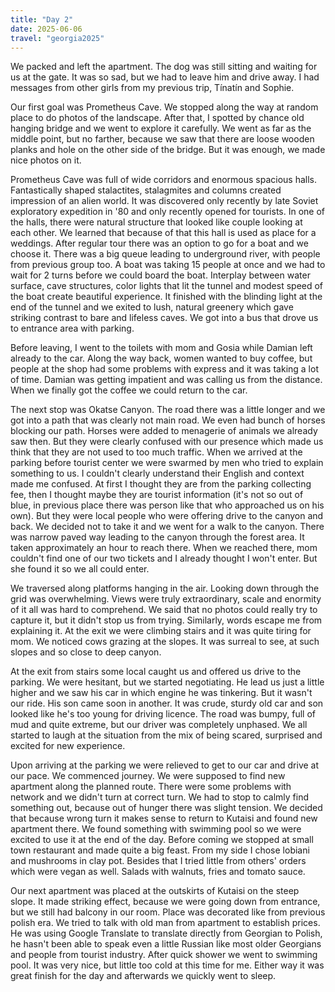 ```yaml
---
title: "Day 2"
date: 2025-06-06
travel: "georgia2025"
---
```


We packed and left the apartment. The dog was still sitting and waiting for us at the gate. It was so sad, but we had to leave him and drive away. I had messages from other girls from my previous trip, Tínatín and Sophie.

Our first goal was Prometheus Cave. We stopped along the way at random place to do photos of the landscape. After that, I spotted by chance old hanging bridge and we went to explore it carefully. We went as far as the middle point, but no farther, because we saw that there are loose wooden planks and hole on the other side of the bridge. But it was enough, we made nice photos on it.

Prometheus Cave was full of wide corridors and enormous spacious halls. Fantastically shaped stalactites, stalagmites and columns created impression of an alien world. It was discovered only recently by late Soviet exploratory expedition in '80 and only recently opened for tourists. In one of the halls, there were natural structure that looked like couple looking at each other. We learned that because of that this hall is used as place for a weddings. After regular tour there was an option to go for a boat and we choose it. There was a big queue leading to underground river, with people from previous group too. A boat was taking 15 people at once and we had to wait for 2 turns before we could board the boat. Interplay between water surface, cave structures, color lights that lit the tunnel and modest speed of the boat create beautiful experience. It finished with the blinding light at the end of the tunnel and we exited to lush, natural greenery which gave striking contrast to bare and lifeless caves. We got into a bus that drove us to entrance area with parking.

Before leaving, I went to the toilets with mom and Gosia while Damian left already to the car. Along the way back, women wanted to buy coffee, but people at the shop had some problems with express and it was taking a lot of time. Damian was getting impatient and was calling us from the distance. When we finally got the coffee we could return to the car.

The next stop was Okatse Canyon. The road there was a little longer and we got into a path that was clearly not main road. We even had bunch of horses blocking our path. Horses were added to menagerie of animals we already saw then. But they were clearly confused with our presence which made us think that they are not used to too much traffic. When we arrived at the parking before tourist center we were swarmed by men who tried to explain something to us. I couldn't clearly understand their English and context made me confused. At first I thought they are from the parking collecting fee, then I thought maybe they are tourist information (it's not so out of blue, in previous place there was person like that who approached us on his own). But they were local people who were offering drive to the canyon and back. We decided not to take it and we went for a walk to the canyon. There was narrow paved way leading to the canyon through the forest area. It taken approximately an hour to reach there. When we reached there, mom couldn't find one of our two tickets and I already thought I won't enter. But she found it so we all could enter.

We traversed along platforms hanging in the air. Looking down through the grid was overwhelming. Views were truly extraordinary, scale and enormity of it all was hard to comprehend. We said that no photos could really try to capture it, but it didn't stop us from trying. Similarly, words escape me from explaining it. At the exit we were climbing stairs and it was quite tiring for mom. We noticed cows grazing at the slopes. It was surreal to see, at such slopes and so close to deep canyon.

At the exit from stairs some local caught us and offered us drive to the parking. We were hesitant, but we started negotiating. He lead us just a little higher and we saw his car in which engine he was tinkering. But it wasn't our ride. His son came soon in another. It was crude, sturdy old car and son looked like he's too young for driving licence. The road was bumpy, full of mud and quite extreme, but our driver was completely unphased. We all started to laugh at the situation from the mix of being scared, surprised and excited for new experience.

Upon arriving at the parking we were relieved to get to our car and drive at our pace. We commenced journey. We were supposed to find new apartment along the planned route. There were some problems with network and we didn't turn at correct turn. We had to stop to calmly find something out, because out of hunger there was slight tension. We decided that because wrong turn it makes sense to return to Kutaisi and found new apartment there. We found something with swimming pool so we were excited to use it at the end of the day. Before coming we stopped at small town restaurant and made quite a big feast. From my side I chose lobiani and mushrooms in clay pot. Besides that I tried little from others' orders which were vegan as well. Salads with walnuts, fries and tomato sauce.

Our next apartment was placed at the outskirts of Kutaisi on the steep slope. It made striking effect, because we were going down from entrance, but we still had balcony in our room. Place was decorated like from previous polish era. We tried to talk with old man from apartment to establish prices. He was using Google Translate to translate directly from Georgian to Polish, he hasn't been able to speak even a little Russian like most older Georgians and people from tourist industry. After quick shower we went to swimming pool. It was very nice, but little too cold at this time for me. Either way it was great finish for the day and afterwards we quickly went to sleep.
